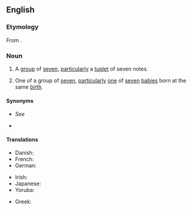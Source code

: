 ==English==
===Etymology===
From {{suffix|en|septuple|et}}.

===Noun===
{{en-noun}}

# A [[group]] of [[seven]], [[particularly]] {{lb|en|music}} a [[tuplet]] of seven notes.
#: {{coord|en|singlet|couplet|triplet|quadruplet|tetraplet|pentuplet|sextuplet|octuplet|nonuplet|decuplet|centuplet|multiplet}}
# One of a group of [[seven]], [[particularly]] [[one]] of [[seven]] [[baby|babies]] born at the same [[birth]].

====Synonyms====
* {{sense|group of 7}} ''See'' {{l|en|septet}}
* {{sense|music}} {{l|en|septimole}}

====Translations====
{{trans-top|one of seven babies born at the same birth}}
* Danish: {{t|da|syvling|c}}
* French: {{t+|fr|septuplé|m}}
* German: {{t|de|Siebenling|m}}
{{trans-mid}}
* Irish: {{t|ga|seachtrín|m}}
* Japanese: {{t+|ja|七つ子|tr=nanatsugo|sc=Jpan}}
* Yoruba: {{t|yo|ìbéje}}
{{trans-bottom}}

{{trans-top|music: septuplet}}
* Greek: {{t|el|επτάηχο|n}}
{{trans-mid}}
{{trans-bottom}}

{{cln|en|terms prefixed with sept-}}
{{c|en|Seven|Collectives}}